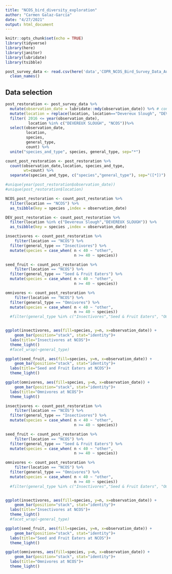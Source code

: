 ```yaml
---
title: "NCOS_bird_diversity_exploration"
author: "Carmen Galaz-García"
date: "4/27/2021"
output: html_document
---
```


```r
knitr::opts_chunk$set(echo = TRUE)
library(tidyverse)
library(here)
library(janitor)
library(lubridate)
library(tsibble)

```



```r
post_survey_data <- read.csv(here('data','COPR_NCOS_Bird_Survey_Data_Aug2017_Aug2019.csv')) %>% 
  clean_names()

```


## Data selection
```r
post_restoration <- post_survey_data %>% 
  mutate(observation_date = lubridate::mdy(observation_date)) %>% # convert to date format
  mutate(location = replace(location, location=="Devereux Slough", "DEVEREUX SLOUGH")) %>% 
  filter( 2016 <= year(observation_date),
          location %in% c("DEVEREUX SLOUGH", "NCOS"))%>%                     
  select(observation_date, 
         location,
         species,
         general_type,
         count) %>% 
  unite("species_and_type", species, general_type, sep="*")

count_post_restoration <- post_restoration %>% 
  count(observation_date,location, species_and_type,
        wt=count) %>% 
  separate(species_and_type, c("species","general_type"), sep="([*])") 

#unique(year(post_restoration$observation_date))
#unique(post_restoration$location)
```


```r


NCOS_post_restoration <- count_post_restoration %>% 
  filter(location == "NCOS") %>% 
  as_tsibble(key = species ,index = observation_date)

DEV_post_restoration <- count_post_restoration %>% 
  filter(location %in% c("Devereux Slough","DEVEREUX SLOUGH")) %>% 
  as_tsibble(key = species ,index = observation_date)
```


```r
insectivores <- count_post_restoration %>% 
    filter(location == "NCOS") %>% 
  filter(general_type == "Insectivores") %>% 
  mutate(species = case_when( n < 40 ~ "other",
                              n >= 40 ~ species)) 

seed_fruit <- count_post_restoration %>% 
    filter(location == "NCOS") %>% 
  filter(general_type == "Seed & Fruit Eaters") %>% 
  mutate(species = case_when( n < 40 ~ "other",
                              n >= 40 ~ species)) 

omnivores <- count_post_restoration %>% 
    filter(location == "NCOS") %>% 
  filter(general_type == "Omnivores") %>% 
  mutate(species = case_when( n < 40 ~ "other",
                              n >= 40 ~ species)) 
  #filter(general_type %in% c("Insectivores","Seed & Fruit Eaters", "Omnivores"))


ggplot(insectivores, aes(fill=species, y=n, x=observation_date)) + 
    geom_bar(position="stack", stat="identity")+
  labs(title="Insectivores at NCOS")+
  theme_light()
  #facet_wrap(~general_type)

ggplot(seed_fruit, aes(fill=species, y=n, x=observation_date)) + 
    geom_bar(position="stack", stat="identity")+
  labs(title="Seed and Fruit Eaters at NCOS")+
  theme_light()

ggplot(omnivores, aes(fill=species, y=n, x=observation_date)) + 
    geom_bar(position="stack", stat="identity")+
  labs(title="Omnivores at NCOS")+
  theme_light()
```



```r
insectivores <- count_post_restoration %>% 
    filter(location == "NCOS") %>% 
  filter(general_type == "Insectivores") %>% 
  mutate(species = case_when( n < 40 ~ "other",
                              n >= 40 ~ species)) 

seed_fruit <- count_post_restoration %>% 
    filter(location == "NCOS") %>% 
  filter(general_type == "Seed & Fruit Eaters") %>% 
  mutate(species = case_when( n < 40 ~ "other",
                              n >= 40 ~ species)) 

omnivores <- count_post_restoration %>% 
    filter(location == "NCOS") %>% 
  filter(general_type == "Omnivores") %>% 
  mutate(species = case_when( n < 40 ~ "other",
                              n >= 40 ~ species)) 
  #filter(general_type %in% c("Insectivores","Seed & Fruit Eaters", "Omnivores"))


ggplot(insectivores, aes(fill=species, y=n, x=observation_date)) + 
    geom_bar(position="stack", stat="identity")+
  labs(title="Insectivores at NCOS")+
  theme_light()
  #facet_wrap(~general_type)

ggplot(seed_fruit, aes(fill=species, y=n, x=observation_date)) + 
    geom_bar(position="stack", stat="identity")+
  labs(title="Seed and Fruit Eaters at NCOS")+
  theme_light()

ggplot(omnivores, aes(fill=species, y=n, x=observation_date)) + 
    geom_bar(position="stack", stat="identity")+
  labs(title="Omnivores at NCOS")+
  theme_light()
```
